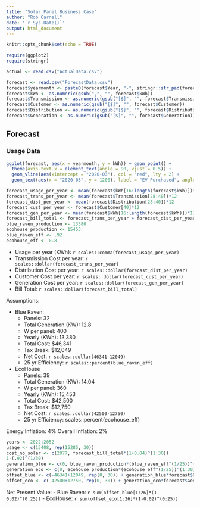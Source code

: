 ```yaml
---
title: "Solar Panel Business Case"
author: "Rob Carnell"
date: '`r Sys.Date()`'
output: html_document
---
```


```r
knitr::opts_chunk$set(echo = TRUE)

require(ggplot2)
require(stringr)
```

```r
actual <- read.csv("ActualData.csv")

forecast <- read.csv("ForecastData.csv")
forecast$yearmonth <- paste0(forecast$Year, "-", stringr::str_pad(forecast$Month, pad = "0", width = 2))
forecast$kWh <- as.numeric(gsub(",", "", forecast$kWh))
forecast$Transmission <- as.numeric(gsub("[$]", "", forecast$Transmission))
forecast$Customer <- as.numeric(gsub("[$]", "", forecast$Customer))
forecast$Distribution <- as.numeric(gsub("[$]", "", forecast$Distribution))
forecast$Generation <- as.numeric(gsub("[$]", "", forecast$Generation))
```

## Forecast

### Usage Data

```r
ggplot(forecast, aes(x = yearmonth, y = kWh)) + geom_point() +
  theme(axis.text.x = element_text(angle = 90, vjust = 0.5)) +
  geom_vline(aes(xintercept = "2020-03"), col = "red", lty = 2) +
  geom_text(aes(x = "2020-03", y = 1200), label = "EV Purchased", angle = 90, vjust = 1)
```

```r
forecast_usage_per_year <- mean(forecast$kWh[16:length(forecast$kWh)])*12
forecast_trans_per_year <- mean(forecast$Transmission[28:40])*12
forecast_dist_per_year <- mean(forecast$Distribution[28:40])*12
forecast_cust_per_year <- forecast$Customer[40]*12
forecast_gen_per_year <- mean(forecast$kWh[16:length(forecast$kWh)])*12 * forecast$Generation.per.kWh[40]
forecast_bill_total <- forecast_trans_per_year + forecast_dist_per_year + forecast_cust_per_year + forecast_gen_per_year
blue_raven_production <- 13380
ecohouse_production <- 15453
blue_raven_eff <- .92
ecohouse_eff <- 0.8
```

- Usage per year (KWh): `r scales::comma(forecast_usage_per_year)`
- Transmission Cost per year: `r scales::dollar(forecast_trans_per_year)`
- Distribution Cost per year: `r scales::dollar(forecast_dist_per_year)`
- Customer Cost per year: `r scales::dollar(forecast_cust_per_year)`
- Generation Cost per year: `r scales::dollar(forecast_gen_per_year)`
- Bill Total: `r scales::dollar(forecast_bill_total)`

Assumptions:

- Blue Raven:
    - Panels: 32
    - Total Generation (KW): 12.8
    - W per panel: 400
    - Yearly (KWh): 13,380
    - Total Cost: $46,341
    - Tax Break: $12,049
    - Net Cost: `r scales::dollar(46341-12049)`
    - 25 yr Efficiency: `r scales::percent(blue_raven_eff)`
- EcoHouse
    - Panels: 39
    - Total Generation (KW): 14.04
    - W per panel: 360
    - Yearly (KWh): 15,453
    - Total Cost: $42,500
    - Tax Break: $12,750
    - Net Cost: `r scales::dollar(42500-12750)`
    - 25 yr Efficiency: scales::percent(ecohouse_eff)

Energy Inflation: 4%
Overall Inflation: 2%

```r
years <- 2022:2052
usage <- c(15408, rep(15285, 30))
cost_no_solar <- c(2077, forecast_bill_total*(1+0.04)^(1:30))
1-(.92)^(1/30)
generation_blue <- c(0, blue_raven_production*(blue_raven_eff^(1/25))^(1:30))
generation_eco <- c(0, ecohouse_production*(ecohouse_eff^(1/25))^(1:30))
offset_blue <- c(-46341+12049, rep(0, 30)) + generation_blue*forecast$Generation.per.kWh[40]*(1+0.04)^(0:30)
offset_eco <- c(-42500+12750, rep(0, 30)) + generation_eco*forecast$Generation.per.kWh[40]*(1+0.04)^(0:30)
```

Net Present Value:
- Blue Raven: `r sum(offset_blue[1:26]*(1-0.02)^(0:25))`
- EcoHouse: `r sum(offset_eco[1:26]*(1-0.02)^(0:25))`